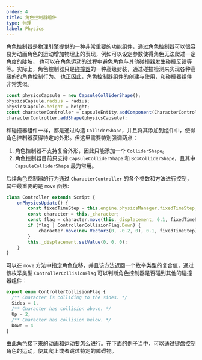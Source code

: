 ```yaml
---
order: 4
title: 角色控制器组件
type: 物理
label: Physics
---
```


角色控制器是物理引擎提供的一种非常重要的功能组件，通过角色控制器可以很容易为动画角色的运动增加物理上的表现，例如可以设定参数使得角色无法爬过一定角度的陡坡，
也可以在角色运动的过程中避免角色与其他碰撞器发生碰撞反馈等等。实际上，角色控制器只是[碰撞器](/docs/physics/collider)的一种高级封装，通过碰撞检测来实现各种高级的的角色控制行为。
也正因此，角色控制器组件的创建与使用，和碰撞器组件非常类似。
```typescript
const physicsCapsule = new CapsuleColliderShape();
physicsCapsule.radius = radius;
physicsCapsule.height = height;
const characterController = capsuleEntity.addComponent(CharacterController);
characterController.addShape(physicsCapsule);
```
和碰撞器组件一样，都是通过构造 `ColliderShape`，并且将其添加到组件中，使得角色控制器获得特定的外形。但这里需要特别强调两点：
1. 角色控制器不支持复合外形，因此只能添加一个 `ColliderShape`。
2. 角色控制器目前只支持 `CapsuleColliderShape` 和 `BoxColliderShape`，且其中 `CapsuleColliderShape` 最为常用。

后续角色控制器的行为通过 `CharacterController` 的各个参数和方法进行控制，其中最重要的是 `move` 函数:

```typescript
class Controller extends Script {
    onPhysicsUpdate() {
        const fixedTimeStep = this.engine.physicsManager.fixedTimeStep;
        const character = this._character;
        const flag = character.move(this._displacement, 0.1, fixedTimeStep);
        if (flag | ControllerCollisionFlag.Down) {
            character.move(new Vector3(0, -0.2, 0), 0.1, fixedTimeStep);
        }
        this._displacement.setValue(0, 0, 0);
    }
}
```

可以在 `move` 方法中指定角色位移，并且该方法返回一个枚举类型的复合值，通过该枚举类型 `ControllerCollisionFlag` 可以判断角色控制器是否碰到其他的碰撞器组件：

```typescript
export enum ControllerCollisionFlag {
  /** Character is colliding to the sides. */
  Sides = 1,
  /** Character has collision above. */
  Up = 2,
  /** Character has collision below. */
  Down = 4
}
```

由此角色接下来的动画和运动要怎么进行。在下面的例子当中，可以通过键盘控制角色的运动，使其爬上或者跳过特定的障碍物。

<Playground href="/embed/physx-controller" />

